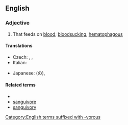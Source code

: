 ==English==

===Adjective===
{{en-adj}}

# That feeds on [[blood]]; [[bloodsucking]], [[hematophagous]]

====Translations====
{{trans-top|feeding on blood}}
* Czech: {{t|cs|krevsající}}, {{t|cs|sangvivorní}}, {{t|cs|hematofágní}}
* Italian: {{t+|it|sanguivoro}}
{{trans-mid}}
* Japanese: {{t|ja|吸血性}}(の), {{t+|ja|吸血}}
{{trans-bottom}}

====Related terms====
* {{l|en|sanguine}}
* [[sanguivore]]
* [[sanguivory]]

[[Category:English terms suffixed with -vorous]]